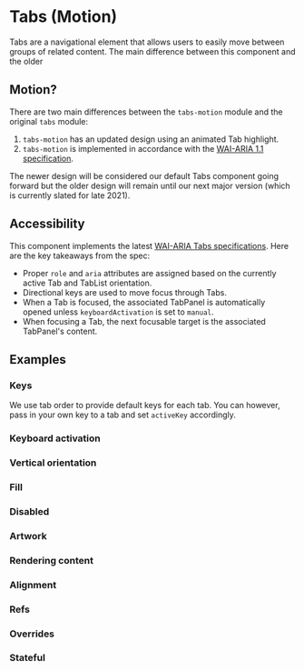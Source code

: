 <!--
Copyright (c) 2018-2020 Uber Technologies, Inc.

This source code is licensed under the MIT license found in the
LICENSE file in the root directory of this source tree.
-->





# Tabs (Motion)

Tabs are a navigational element that allows users to easily move between groups of related content. The main difference between this component and the older

## Motion?

There are two main differences between the `tabs-motion` module and the original `tabs` module:

1. `tabs-motion` has an updated design using an animated Tab highlight.
2. `tabs-motion` is implemented in accordance with the [WAI-ARIA 1.1 specification](https://www.w3.org/TR/wai-aria-practices-1.1/#tabpanel).

The newer design will be considered our default Tabs component going forward but the older design will remain until our next major version (which is currently slated for late 2021).

## Accessibility

This component implements the latest [WAI-ARIA Tabs specifications](https://www.w3.org/TR/wai-aria-practices-1.1/#tabpanel). Here are the key takeaways from the spec:

- Proper `role` and `aria` attributes are assigned based on the currently active Tab and TabList orientation.
- Directional keys are used to move focus through Tabs.
- When a Tab is focused, the associated TabPanel is automatically opened unless `keyboardActivation` is set to `manual`.
- When focusing a Tab, the next focusable target is the associated TabPanel's content.

## Examples

<Example title="Basic" path="tabs-motion/basic.js">
  <BasicExample />
</Example>

### Keys

We use tab order to provide default keys for each tab. You can however, pass in your own key to a tab and set `activeKey` accordingly.

### Keyboard activation

### Vertical orientation

### Fill

### Disabled

### Artwork

### Rendering content

### Alignment

### Refs

### Overrides

### Stateful
